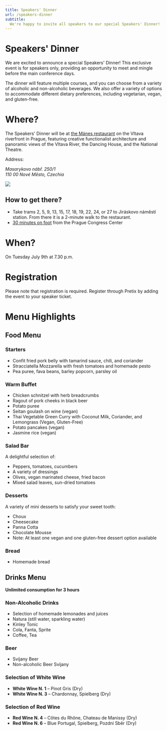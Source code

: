 ```yaml
---
title: Speakers' Dinner
url: /speakers-dinner
subtitle:
  We're happy to invite all speakers to our special Speakers' Dinner!
---
```


# Speakers' Dinner
We are excited to announce a special Speakers' Dinner! This exclusive event is for speakers only, providing an opportunity to meet and mingle before the main conference days.

The dinner will feature multiple courses, and you can choose from a variety of alcoholic and non-alcoholic beverages. We also offer a variety of options to accommodate different dietary preferences, including vegetarian, vegan, and gluten-free.

# Where?
The Speakers' Dinner will be at [the Mánes restaurant](https://manesrestaurant.cz/en) on the Vltava riverfront in Prague, featuring creative functionalist architecture and panoramic views of the Vltava River, the Dancing House, and the National Theatre.

Address:
<address>
Masarykovo nábř. 250/1 <br/>
110 00 Nové Město, Czechia<br/>

</address>

![](./images/manes.jpg)

## How to get there?
* Take trams 2, 5, 9, 13, 15, 17, 18, 19, 22, 24, or 27 to Jiráskovo náměstí station. From there it is a 2-minute walk to the restaurant.
* [30 minutes on foot](https://www.google.com/maps/dir/Prague+Congress+Centre,+5.+kv%C4%9Btna,+Prague+4-Nusle,+Czechia/Art+Restaurant+M%C3%A1nes,+Masarykovo+n%C3%A1b%C5%99.+250%2F1,+110+00+Nov%C3%A9+M%C4%9Bsto,+Czechia/@50.0697187,14.4116608,15z/data=!4m15!4m14!1m5!1m1!1s0x470b9464c186eb79:0x4d26855708eb61f7!2m2!1d14.4290206!2d50.0625764!1m5!1m1!1s0x470b952eddf2f267:0xbd409c6e6af026e!2m2!1d14.41412!2d50.0774996!3e2!5i2?entry=ttu) from the Prague Congress Center

# When?
On Tuesday July 9th at 7.30 p.m.

# Registration
Please note that registration is required. Register through Pretix by adding the event to your speaker ticket.

# Menu Highlights

## Food Menu

### Starters
- Confit fried pork belly with tamarind sauce, chili, and coriander
- Stracciatella Mozzarella with fresh tomatoes and homemade pesto
- Pea puree, fava beans, barley popcorn, parsley oil

### Warm Buffet
- Chicken schnitzel with herb breadcrumbs
- Ragout of pork cheeks in black beer
- Potato puree
- Seitan goulash on wine (vegan)
- Thai Vegetable Green Curry with Coconut Milk, Coriander, and Lemongrass (Vegan, Gluten-Free)
- Potato pancakes (vegan)
- Jasmine rice (vegan)

### Salad Bar
A delightful selection of:
- Peppers, tomatoes, cucumbers
- A variety of dressings
- Olives, vegan marinated cheese, fried bacon
- Mixed salad leaves, sun-dried tomatoes

### Desserts
A variety of mini desserts to satisfy your sweet tooth:
- Choux
- Cheesecake
- Panna Cotta
- Chocolate Mousse
- Note: At least one vegan and one gluten-free dessert option available

### Bread
- Homemade bread

## Drinks Menu
**Unlimited consumption for 3 hours**

### Non-Alcoholic Drinks
- Selection of homemade lemonades and juices
- Natura (still water, sparkling water)
- Kinley Tonic
- Cola, Fanta, Sprite
- Coffee, Tea

### Beer
- Svijany Beer
- Non-alcoholic Beer Svijany

### Selection of White Wine
- **White Wine N. 1** –  Pinot Gris (Dry)
- **White Wine N. 3** – Chardonnay, Spielberg (Dry)

### Selection of Red Wine
- **Red Wine N. 4** – Côtes du Rhône, Chateau de Manissy (Dry)
- **Red Wine N. 6** – Blue Portugal, Spielberg, Pozdní Sběr (Dry)
